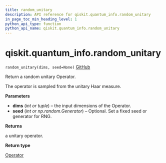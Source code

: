 ```yaml
---
title: random_unitary
description: API reference for qiskit.quantum_info.random_unitary
in_page_toc_min_heading_level: 1
python_api_type: function
python_api_name: qiskit.quantum_info.random_unitary
---
```


# qiskit.quantum\_info.random\_unitary

<span id="qiskit.quantum_info.random_unitary" />

`random_unitary(dims, seed=None)` [GitHub](https://github.com/qiskit/qiskit/tree/stable/0.20/qiskit/quantum_info/operators/random.py "view source code")

Return a random unitary Operator.

The operator is sampled from the unitary Haar measure.

**Parameters**

*   **dims** (*int or tuple*) – the input dimensions of the Operator.
*   **seed** (*int or np.random.Generator*) – Optional. Set a fixed seed or generator for RNG.

**Returns**

a unitary operator.

**Return type**

[Operator](qiskit.quantum_info.Operator "qiskit.quantum_info.Operator")

